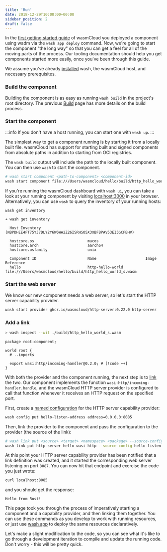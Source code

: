 ```yaml
---
title: 'Run'
date: 2018-12-29T10:00:00+00:00
sidebar_position: 2
draft: false
---
```



In the [first getting started guide](/docs/tour/hello-world) of wasmCloud you deployed a component using wadm via the `wash app deploy` command.
Now, we're going to start the component "the long way" so that you can get a feel for all of the moving parts of the process. Our tooling documentation should help you get components started more easily, once you've been through this guide.

We assume you've already [installed](/docs/installation) wash, the wasmCloud host, and necessary prerequisites.

### Build the component

Building the component is as easy as running `wash build` in the project's root directory. The previous [Build](/docs/developer/components/build) page has more details on the build process.

### Start the component

:::info
If you don't have a host running, you can start one with `wash up`.
:::

The simplest way to get a component running is by starting it from a locally built file. wasmCloud has support for starting built and signed components from absolute paths in addition to starting from OCI registries.

The `wash build` output will include the path to the locally built component. You can then use `wash` to start the component.

```bash
# wash start component <path-to-component> <component-id>
wash start component file:///Users/wasmcloud/hello/build/http_hello_world_s.wasm hello
```

If you're running the wasmCloud dashboard with `wash ui`, you can take a look at your running component by visiting [localhost:3000](http://localhost:3000) in your browser. Alternatively, you can use `wash` to query the inventory of your running hosts:

```bash
wash get inventory
```

```console
➜ wash get inventory

  Host Inventory (NBPDHEE4FT75YJ7DLY2Y6W6WA2Z26ISRHSO5X3XBFBPAV53EI3GCPBHV)

  hostcore.os                        macos
  hostcore.arch                      aarch64
  hostcore.osfamily                  unix

  Component ID                       Name                      Image Reference
  hello                              http-hello-world          file:///Users/wasmcloud/hello/build/http_hello_world_s.wasm
```

### Start the web server

We know our new component needs a web server, so let's start the HTTP server capability provider.

```bash
wash start provider ghcr.io/wasmcloud/http-server:0.22.0 http-server
```

### Add a link

```bash
> wash inspect --wit ./build/http_hello_world_s.wasm
```

```wit
package root:component;

world root {
  # ..imports

  export wasi:http/incoming-handler@0.2.0; # [!code ++]
}
```

With both the provider and the component running, the next step is to [link](/docs/concepts/linking-components/) the two. Our component implements the function `wasi:http/incoming-handler.handle`, and the wasmCloud HTTP server provider is configured to call that function whenever it receives an HTTP request on the specified port.

First, create a [named configuration](/docs/developer/components/configure) for the HTTP server capability provider:

```bash
wash config put hello-listen-address address=0.0.0.0:8085
```

Then, link the provider to the component and pass the configuration to the provider (the source of the link):

```bash
# wash link put <source> <target> <namespace> <package> --source-config <config> --interface <interface>
wash link put http-server hello wasi http --source-config hello-listen-address --interface incoming-handler
```

At this point your HTTP server capability provider has been notified that a link definition was created, and it started the corresponding web server listening on port `8087`. You can now hit that endpoint and exercise the code you just wrote:

```bash
curl localhost:8085
```

and you should get the response:

```console
Hello from Rust!
```

This page took you through the process of imperatively starting a component and a capability provider, and then linking them together. You can use these commands as you develop to work with running resources, or just use [wash app](/docs/cli/#wash-app) to deploy the same resources declaratively.

Let's make a slight modification to the code, so you can see what it's like to go through a development iteration to compile and update the running code. Don't worry - this will be pretty quick.
